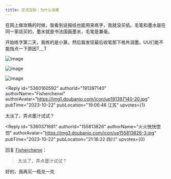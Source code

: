 ```yaml
---
title: 交流互助｜为什么洇墨
---
```



<Forum groupName="每天沉迷练字" groupUrl="https://www.douban.com/group/667825/" archivedAt="2025-05-16T14:23:07.265Z">
  <Post
    id="296509404"
    title="交流互助｜为什么洇墨"
    url="https://www.douban.com/group/topic/296509404/?_spm_id=MTU1ODEzODI2"
    pubTime="2023-10-22"
    highlightUserId="191397140"
  >
在网上做攻略的时候，我看到说报纸也能用来练字，我就没买纸。毛笔和墨水是在同一家店买的，墨水就是书法国画墨水，毛笔是兼毫。

开始练字第二天，我练的是小篆，然后我发现最后收笔那下格外洇墨，UU们能不能指点一下原因T﹏T

![image](https://img1.doubanio.com/view/group_topic/l/public/p629301958.webp)

![image](https://img1.doubanio.com/view/group_topic/l/public/p629301948.webp)

![image](https://img9.doubanio.com/view/group_topic/l/public/p629301944.webp)

<Reply
  id="5360160592"
  authorId="191397140"
  authorName="Fisherchenxi"
  authorAvatar="https://img1.doubanio.com/icon/up191397140-20.jpg"
  pubTime="2023-10-22"
  pubLocation="19:06:46 江苏"
  upvotes={1}
>
太淡了，弄点墨汁试试？
</Reply>

<Reply
  id="5360371881"
  authorId="155813826"
  authorName="火火恍恍惚惚"
  authorAvatar="https://img3.doubanio.com/icon/up155813826-3.jpg"
  pubTime="2023-10-22"
  pubLocation="21:16:22 四川"
  upvotes={0}
>
回复 [Fisherchenxi](https://www.douban.com/people/191397140/)：
 > 太淡了，弄点墨汁试试？

好的，我再买一瓶兑一兑
</Reply>
  </Post>
</Forum>
